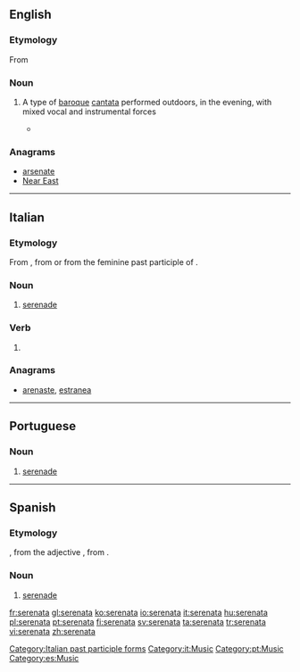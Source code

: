 ==English==

===Etymology===

From {{etyl|it|en}} {{term|lang=it|serenata}}

===Noun===
{{en-noun}}

# {{context|music|lang=en}} A type of [[baroque]] [[cantata]] performed outdoors, in the evening, with mixed vocal and instrumental forces
#* {{quote-news|2007|January 25|James R. Oestreich|The Shepherd, the Sea Nymph and the Big Rock, Abridged|New York Times|url=http://www.nytimes.com/2007/01/25/arts/music/25aulo.html
|passage=More’s the pity, for this work (technically a '''serenata''') is a little gem, and Aulos polished it to a fine luster. }}

===Anagrams===
* [[arsenate#English|arsenate]]
* [[Near East#English|Near East]]

----

==Italian==
{{wikipedia|lang=it}}

===Etymology===
From {{term|sereno||clear, calm|lang=it}}, from {{etyl|la|it}} {{term|serenus||calm|lang=la}} or from the feminine past participle of {{term|serenare|lang=it}}.

===Noun===
{{it-noun|f}}

# [[serenade]]

===Verb===
{{head|it|verb form}}

# {{feminine of|serenato|lang=it}}

===Anagrams===
* [[arenaste#Italian|arenaste]], [[estranea#Italian|estranea]]

[[Category:Italian past participle forms]]
[[Category:it:Music]]

----

==Portuguese==
{{wikipedia|lang=pt}}

===Noun===
{{pt-noun|f}}

# [[serenade]]

[[Category:pt:Music]]

----

==Spanish==
{{wikipedia|lang=es}}

===Etymology===
{{etyl|it|es}} {{term|serenata|lang=it}}, from the adjective {{term|sereno||clear, calm|lang=it}}, from {{etyl|la|es}} {{term|serenus||calm|lang=la}}.

===Noun===
{{es-noun|f}}

# [[serenade]]

[[Category:es:Music]]

[[fr:serenata]]
[[gl:serenata]]
[[ko:serenata]]
[[io:serenata]]
[[it:serenata]]
[[hu:serenata]]
[[pl:serenata]]
[[pt:serenata]]
[[fi:serenata]]
[[sv:serenata]]
[[ta:serenata]]
[[tr:serenata]]
[[vi:serenata]]
[[zh:serenata]]